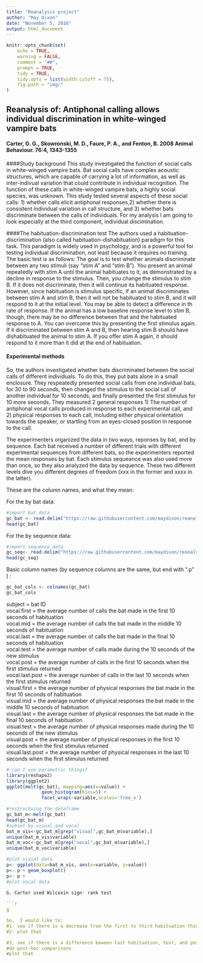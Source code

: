 ```yaml
---
title: "Reanalysis project"
author: "May Dixon"
date: "November 5, 2016"
output: html_document
---
```


```r
knitr::opts_chunk$set(
	echo = TRUE,
	warning = FALSE,
	comment = "##",
	prompt = TRUE,
	tidy = TRUE,
	tidy.opts = list(width.cutoff = 75),
	fig.path = "img/"
)
```

## Reanalysis of: Antiphonal calling allows  individual discrimination in white-winged vampire bats
#### Carter, G. G., Skowronski, M. D., Faure, P. A., and Fenton, B. 2008 Animal Behaviour. 76:4, 1343-1355

####Study background
This study investigated the function of social calls in  white-winged vampire bats. Bat social calls have complex acoustic structures, which are capable of carrying a lot of information, as well as inter-indivual variation that could contribute in individual recognition. The function of these calls in white-winged vampire bats, a highly social species, was unknown. This study tested several aspects of these social calls: 1) whether calls elicit antiphonal responses,2) whether there is consistent individual variation in call structure, and 3) whether bats discriminate between the calls of individuals. For my analysis I am going to look especially at the third component, individual discimination. 
     
####The habituation-discrimination test
The authors used a habituation-discrimination (also called habituation-dishabituation) paradigm for this task. This paradigm is widely used in psychology, and is a powerful tool for testing individual discrimination, not least because it requires no training. The basic test is as follows: The goal is to test whether animals discriminate between any two stimuli (say "stim A" and "stim B"). You present an animal repeatedly with stim A until the animal habituates to it, as demonstrated by a decline in response to the stimulus. Then, you change the stimulus to stim B. If it does not discriminate, then it will continue its habituated response. However, since habituation is stimulus specific, if an animal discriminates between stim A and stim B, then it will not be habituated to stim B, and it will respond to it at the initial level. You may be able to detect a difference in th rate of response.   If the animal has a low baseline response level to stim B, though, there may be no difference between that and the habituated response to A. You can overcome this by presenting the first stimulus again. If it discriminated between stim A and B, then hearing stim B should have dishabituated the animal to stim A. If you offer stim A again, it should respond to it more than it did at the end of habituation. 
     
#### Experimental methods    

So, the authors investigated whether bats discriminated between the social calls of different individuals. To do this, they put bats alone in a small enclosure. They respeatedly presented social calls from one individual bats, for  30 to 90 seconds, then changed the stimulus to the social call of another individual for 10 seconds, and finally presented the first stimulus for 10 more seconds. They measured 2 general responses 1) The number of antiphonal vocal calls produced in response to each experimental call, and 2) physical responses to each call, including either physical orientation towards the speaker, or startling from an eyes-closed position in response to the call. 
     
The experimenters organized the data in two ways, reponses by bat, and by sequence. Each bat received a number of different trials with different experimental sequences from different bats, so the experimenters reported the mean responses by bat. Each stimulus sequeance was also used more than once, so they also analyzed the data by sequence. These two different levels dive you different degrees of freedom (xxx in the former and xxxx in the latter). 

These are the column names, and what they mean:

For the by bat data:
```r
#import bat data
gc_bat <- read.delim("https://raw.githubusercontent.com/maydixon/reanalysis_project_ada2016/master/gc_data_by_bat.txt", header= TRUE, sep="\t")
head(gc_bat)
```
For the by sequence data:
```r
#import sequence data
gc_seq<- read.delim("https://raw.githubusercontent.com/maydixon/reanalysis_project_ada2016/master/gc_data_by_sequence.txt", header= TRUE, sep="\t")
head(gc_seq)
```
Basic column names (by sequence columns are the same, but end with ".p" ) :
```r
gc_bat_cols <- colnames(gc_bat)
gc_bat_cols
```
subject = bat ID  
vocal.first = the average number of calls the bat made in the first 10 seconds of habituation  
vocal.mid = the average number of calls the bat made in the middle 10 seconds of habituation  
vocal.last = the average number of calls the bat made in the final 10 seconds of habituation  
vocal.test = the average number of calls made during the 10 seconds of the new stimulus  
vocal.post = the average number of calls in the first 10 seconds when the first stimulus returned   
vocal.last.post = the average number of calls in the last 10 seconds when the first stimulus returned   
visual.first = the average number of physical responses the bat made in the first 10 seconds of habituation  
visual.mid = the average number of physical responses the bat made in the middle 10 seconds of habituation  
visual.last = the average number of physical responses the bat made in the final 10 seconds of habituation  
visual.test = the average number of physical responses made during the 10 seconds of the new stimulus  
visual.post = the average number of physical responses in the first 10 seconds when the first stimulus returned   
visual.last.post = the average number of physical responses in the last 10 seconds when the first stimulus returned   


```r
# can I use parametric things?
library(reshape2)
library(ggplot2)
ggplot(melt(gc_bat), mapping=aes(x=value)) +
             geom_histogram(bins=5) +
             facet_wrap(~variable,scales='free_x')
```

```r
#restructuing the dataframe
gc_bat_m<-melt(gc_bat)
head(gc_bat_m)
#subset by visual and vocal
bat_m_vis<-gc_bat_m[grep("visual",gc_bat_m$variable),]
unique(bat_m_vis$variable)
bat_m_voc<-gc_bat_m[grep("vocal",gc_bat_m$variable),]
unique(bat_m_voc$variable)

#plot visual data
p<- ggplot(data=bat_m_vis, aes(x=variable, y=value))
p<- p + geom_boxplot()
p<- p + 
#plot vocal data
      
G. Carter used Wilcoxin sign- rank test

```r
g

So,  I would like to:
#1- see if there is a decrease from the first to third habituation thing (using non-parametric anova, i suppose)
#2- plot that

#3, see if there is a difference beween last habituation, test, and post test
#do post-hoc comparisons
#plot that






```

